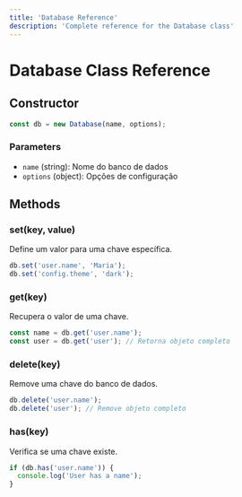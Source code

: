```yaml
---
title: 'Database Reference'
description: 'Complete reference for the Database class'
---
```


# Database Class Reference

## Constructor

```javascript
const db = new Database(name, options);
```

### Parameters

- `name` (string): Nome do banco de dados
- `options` (object): Opções de configuração

## Methods

### set(key, value)

Define um valor para uma chave específica.

```javascript
db.set('user.name', 'Maria');
db.set('config.theme', 'dark');
```

### get(key)

Recupera o valor de uma chave.

```javascript
const name = db.get('user.name');
const user = db.get('user'); // Retorna objeto completo
```

### delete(key)

Remove uma chave do banco de dados.

```javascript
db.delete('user.name');
db.delete('user'); // Remove objeto completo
```

### has(key)

Verifica se uma chave existe.

```javascript title="has() method"
if (db.has('user.name')) {
  console.log('User has a name');
}
```